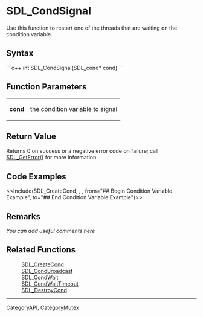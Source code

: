 <!-- pragma section-numbers off -->
<!-- pragma camelcase off -->

= SDL_CondSignal =
Use this function to restart one of the threads that are waiting on the condition variable.


== Syntax ==
```c++
int SDL_CondSignal(SDL_cond* cond)
```

== Function Parameters ==
{|
|'''cond'''
|the condition variable to signal
|}

== Return Value ==
Returns 0 on success or a negative error code on failure; call [[SDL_GetError]]() for more information.

== Code Examples ==
<<Include(SDL_CreateCond, , , from="## Begin Condition Variable Example", to="## End Condition Variable Example")>>

== Remarks ==
''You can add useful comments here''

== Related Functions ==
:[[SDL_CreateCond]]
:[[SDL_CondBroadcast]]
:[[SDL_CondWait]]
:[[SDL_CondWaitTimeout]]
:[[SDL_DestroyCond]]

----
[[CategoryAPI]], [[CategoryMutex]]
